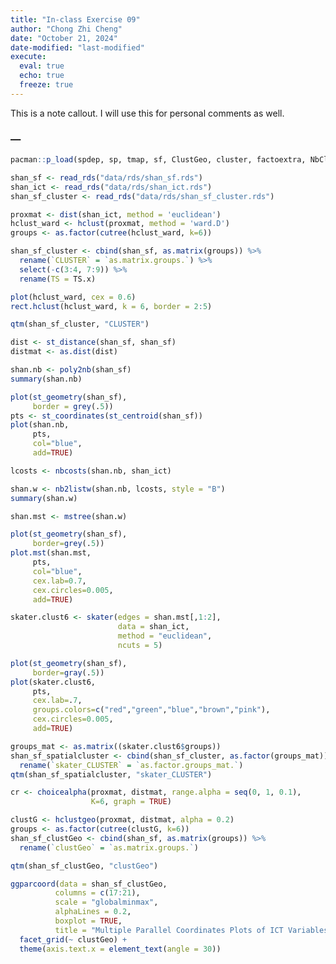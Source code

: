 ```yaml
---
title: "In-class Exercise 09"
author: "Chong Zhi Cheng"
date: "October 21, 2024"
date-modified: "last-modified"
execute:
  eval: true
  echo: true
  freeze: true
---
```


::: callout-note
This is a note callout. I will use this for personal comments as well.
:::

###   ---  

```r
pacman::p_load(spdep, sp, tmap, sf, ClustGeo, cluster, factoextra, NbClust, tidyverse, GGally)
```

```r
shan_sf <- read_rds("data/rds/shan_sf.rds")
shan_ict <- read_rds("data/rds/shan_ict.rds")
shan_sf_cluster <- read_rds("data/rds/shan_sf_cluster.rds")
```

```r
proxmat <- dist(shan_ict, method = 'euclidean')
hclust_ward <- hclust(proxmat, method = 'ward.D')
groups <- as.factor(cutree(hclust_ward, k=6))
```

```r
shan_sf_cluster <- cbind(shan_sf, as.matrix(groups)) %>%
  rename(`CLUSTER` = `as.matrix.groups.`) %>%
  select(-c(3:4, 7:9)) %>%
  rename(TS = TS.x)
```

```r
plot(hclust_ward, cex = 0.6)
rect.hclust(hclust_ward, k = 6, border = 2:5)
```

```r
qtm(shan_sf_cluster, "CLUSTER")
```

```r
dist <- st_distance(shan_sf, shan_sf)
distmat <- as.dist(dist)
```

```r
shan.nb <- poly2nb(shan_sf)
summary(shan.nb)
```

```r
plot(st_geometry(shan_sf),
     border = grey(.5))
pts <- st_coordinates(st_centroid(shan_sf))
plot(shan.nb,
     pts,
     col="blue",
     add=TRUE)
```

```r
lcosts <- nbcosts(shan.nb, shan_ict)
```

```r
shan.w <- nb2listw(shan.nb, lcosts, style = "B")
summary(shan.w)
```

```r
shan.mst <- mstree(shan.w)
```

```r
plot(st_geometry(shan_sf),
     border=grey(.5))
plot.mst(shan.mst,
     pts,
     col="blue",
     cex.lab=0.7,
     cex.circles=0.005,
     add=TRUE)
```

```r
skater.clust6 <- skater(edges = shan.mst[,1:2],
                        data = shan_ict, 
                        method = "euclidean",
                        ncuts = 5)
```

```r
plot(st_geometry(shan_sf),
     border=gray(.5))
plot(skater.clust6,
     pts,
     cex.lab=.7,
     groups.colors=c("red","green","blue","brown","pink"),
     cex.circles=0.005,
     add=TRUE)
```

```r
groups_mat <- as.matrix((skater.clust6$groups))
shan_sf_spatialcluster <- cbind(shan_sf_cluster, as.factor(groups_mat)) %>%
  rename(`skater_CLUSTER` = `as.factor.groups_mat.`)
qtm(shan_sf_spatialcluster, "skater_CLUSTER")
```

```r
cr <- choicealpha(proxmat, distmat, range.alpha = seq(0, 1, 0.1),
                  K=6, graph = TRUE)
```

```r
clustG <- hclustgeo(proxmat, distmat, alpha = 0.2)
groups <- as.factor(cutree(clustG, k=6))
shan_sf_clustGeo <- cbind(shan_sf, as.matrix(groups)) %>%
  rename(`clustGeo` = `as.matrix.groups.`)
```

```r
qtm(shan_sf_clustGeo, "clustGeo")
```

```r
ggparcoord(data = shan_sf_clustGeo,
          columns = c(17:21),
          scale = "globalminmax",
          alphaLines = 0.2,
          boxplot = TRUE,
          title = "Multiple Parallel Coordinates Plots of ICT Variables by Cluster") +
  facet_grid(~ clustGeo) +
  theme(axis.text.x = element_text(angle = 30))
```
